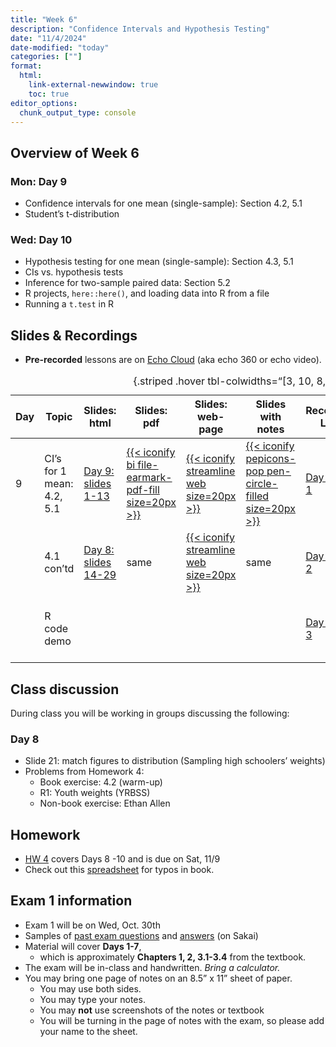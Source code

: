 ```yaml
---
title: "Week 6"
description: "Confidence Intervals and Hypothesis Testing"
date: "11/4/2024"
date-modified: "today"
categories: [""]
format: 
  html:
    link-external-newwindow: true
    toc: true
editor_options: 
  chunk_output_type: console
---
```


## Overview of Week 6

::::: grid
::: g-col-6
### Mon: Day 9

-   Confidence intervals for one mean (single-sample): Section 4.2, 5.1
-   Student’s t-distribution
:::

::: g-col-6
### Wed: Day 10

-   Hypothesis testing for one mean (single-sample): Section 4.3, 5.1
-   CIs vs. hypothesis tests
-   Inference for two-sample paired data: Section 5.2
-   R projects, `here::here()`, and loading data into R from a file
-   Running a `t.test` in R
:::
:::::

## Slides & Recordings

-   **Pre-recorded** lessons are on [Echo Cloud](https://echo360.org/section/4a58d645-5753-4e4f-b962-f8825f59baba/home) (aka echo 360 or echo video).

| Day | Topic | Slides: html | Slides: pdf | Slides: web-page | Slides with notes | Recording Link | Duration | Code: qmd | Code: html |
|--------|--------|--------|--------|--------|--------|--------|--------|--------|--------|
| 9 | CI's for 1 mean:  4.2, 5.1 | [Day 9: slides 1-13](../slides/Day09_bsta511.qmd) | [{{< iconify bi file-earmark-pdf-fill size=20px >}}](../slides_pdf/Day09_bsta511.pdf) | [{{< iconify streamline web size=20px >}}](../slides_md/Day09_bsta511_md.qmd) | [{{< iconify pepicons-pop pen-circle-filled size=20px >}}](../slides_notes/Day08_bsta511_notes.pdf) | [Day 8 Part 1](https://echo360.org/lesson/d219d261-c461-4296-8fd9-f7a87653869c/classroom#sortDirection=desc) | 26 min | [{{< iconify simple-icons:quarto >}}](https://github.com/niederhausen/BSTA_511_F24/blob/main/slides_code/Day09_bsta511_code.qmd) | [{{< iconify ph file-html-light size=25px >}}](../slides_code/Day09_bsta511_code.qmd) |
|  | 4.1 con'td | [Day 8: slides 14-29](../slides/Day08_bsta511.qmd#/random-samples-of-size-n-5-from-yrbss2) | same | [{{< iconify streamline web size=20px >}}](../slides_md/Day08_bsta511_md.qmd#random-samples-of-size-n-5-from-yrbss2) | same | [Day 8 Part 2](https://echo360.org/lesson/0a29af3a-a79d-4ae4-b220-1e3cfc04e2e7/classroom#sortDirection=desc) | 37 min | same | [{{< iconify ph file-html-light size=25px >}}](../slides_code/Day08_bsta511_code.qmd#random-samples-of-size-n-5-from-yrbss2) |
|  | R code demo |  |  |  |  | [Day 8 Part 3](https://echo360.org/lesson/f114d99a-44e9-4429-aa54-eb0fde6a61ca/classroom#sortDirection=desc) | 11 min | same | [{{< iconify ph file-html-light size=25px >}}](../slides_code/Day08_bsta511_code.qmd) |

: {.striped .hover tbl-colwidths="\[3, 10, 8, 5, 5, 5, 6, 6, 5, 5\]"}

## Class discussion

During class you will be working in groups discussing the following:

### Day 8

-   Slide 21: match figures to distribution (Sampling high schoolers’ weights)
-   Problems from Homework 4:
    -   Book exercise: 4.2 (warm-up)
    -   R1: Youth weights (YRBSS)
    -   Non-book exercise: Ethan Allen

## Homework

-   [HW 4](../homework/HW_4_F24_bsta511.qmd) covers Days 8 -10 and is due on Sat, 11/9
-   Check out this [spreadsheet](https://docs.google.com/spreadsheets/d/1k_NivXZftdlRgRyTT3fUZCndW4eoXCzAs-DEIml6K3Y/edit?gid=0#gid=0) for typos in book.

## Exam 1 information {#sec-Exam1info}

-   Exam 1 will be on Wed, Oct. 30th
-   Samples of [past exam questions](https://sakai.ohsu.edu/access/content/group/BSTA-511-1-AA-F24/Exam_samples/Exam_1_samples_Ch1-Ch3.4.pdf) and [answers](https://sakai.ohsu.edu/access/content/group/BSTA-511-1-AA-F24/Exam_samples/Exam_1_samples_Ch1-Ch3.4%20answers.pdf) (on Sakai)
-   Material will cover **Days 1-7**,
    -   which is approximately **Chapters 1, 2, 3.1-3.4** from the textbook.
-   The exam will be in-class and handwritten. *Bring a calculator.*
-   You may bring one page of notes on an 8.5” x 11” sheet of paper.
    -   You may use both sides.
    -   You may type your notes.
    -   You may **not** use screenshots of the notes or textbook
    -   You will be turning in the page of notes with the exam, so please add your name to the sheet.
